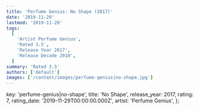 ```yaml
---
title: 'Perfume Genius: No Shape (2017)'
date: '2019-11-29'
lastmod: '2019-11-29'
tags:
  [
    'Artist Perfume Genius',
    'Rated 3.5',
    'Release Year 2017',
    'Release Decade 2010',
  ]
summary: 'Rated 3.5'
authors: ['default']
images: ['/content/images/perfume-genius|no-shape.jpg']
---
```


  key: 'perfume-genius|no-shape',
  title: 'No Shape',
  release_year: 2017,
  rating: 7,
  rating_date: '2019-11-29T00:00:00.000Z',
  artist: 'Perfume Genius',
};

<MusicRating data={data} />
